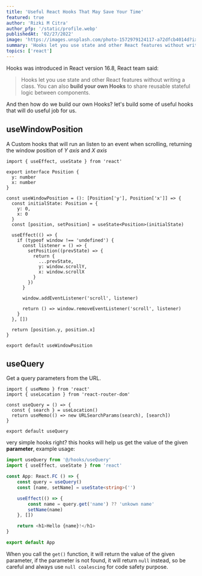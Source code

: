 ```yaml
---
title: 'Useful React Hooks That May Save Your Time'
featured: true
author: 'Rizki M Citra'
author_pfp: '/static/profile.webp'
publishedAt: '02/27/2022'
image: 'https://images.unsplash.com/photo-1572979124117-a72dfcb4014d?ixlib=rb-1.2.1&ixid=MnwxMjA3fDB8MHxwaG90by1wYWdlfHx8fGVufDB8fHx8&auto=format&fit=crop&w=1074&q=80'
summary: 'Hooks let you use state and other React features without writing a class. You can also build your own Hooks to share reusable stateful logic between components.'
topics: ['react']
---
```


Hooks was introduced in React version 16.8, React team said:

> Hooks let you use state and other React features without writing a class. You can also **build your own Hooks** to share reusable stateful logic between components.

And then how do we build our own Hooks? let's build some of useful hooks that will do useful job for us.

## useWindowPosition

A Custom hooks that will run an listen to an event when scrolling, returning the window position of _Y axis_ and _X axis_

```tsx
import { useEffect, useState } from 'react'

export interface Position {
  y: number
  x: number
}

const useWindowPosition = (): [Position['y'], Position['x']] => {
  const initialState: Position = {
    y: 0,
    x: 0
  }
  const [position, setPosition] = useState<Position>(initialState)

  useEffect(() => {
    if (typeof window !== 'undefined') {
      const listener = () => {
        setPosition((prevState) => {
          return {
            ...prevState,
            y: window.scrollY,
            x: window.scrollX
          }
        })
      }

      window.addEventListener('scroll', listener)

      return () => window.removeEventListener('scroll', listener)
    }
  }, [])

  return [position.y, position.x]
}

export default useWindowPosition
```

## useQuery

Get a query parameters from the URL.

```tsx
import { useMemo } from 'react'
import { useLocation } from 'react-router-dom'

const useQuery = () => {
  const { search } = useLocation()
  return useMemo(() => new URLSearchParams(search), [search])
}

export default useQuery
```

very simple hooks right? this hooks will help us get the value of the given **parameter**, example usage:

```ts
import useQuery from '@/hooks/useQuery'
import { useEffect, useState } from 'react'

const App: React.FC () => {
	const query = useQuery()
	const [name, setName] = useState<string>('')

	useEffect(() => {
		const name = query.get('name') ?? 'unkown name'
		setName(name)
	}, [])

	return <h1>Hello {name}!</h1>
}

export default App
```

When you call the `get()` function, it will return the value of the given parameter, if the parameter is not found, it will return `null` instead, so be careful and always use `null coalescing` for code safety purpose.
